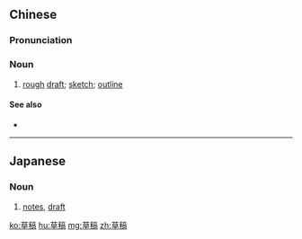==Chinese==
{{zh-forms}}

===Pronunciation===
{{zh-pron
|m=cǎogǎo
|c=cou2 gou2
|mn=chháu-kó/chhó-kó
|cat=n
}}

===Noun===
{{zh-noun}}

# [[rough]] [[draft]]; [[sketch]]; [[outline]] {{zh-mw|m:篇}}

====See also====
* {{zh-l|文稿}}

----

==Japanese==
{{ja-kanjitab|そう|こう|yomi=on}}

===Noun===
{{ja-noun|そうこう}}

# [[note]]s, [[draft]]

[[ko:草稿]]
[[hu:草稿]]
[[mg:草稿]]
[[zh:草稿]]
